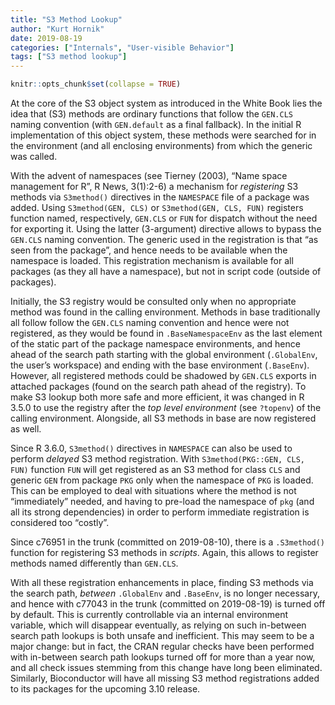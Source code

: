 ```yaml
---
title: "S3 Method Lookup"
author: "Kurt Hornik"
date: 2019-08-19
categories: ["Internals", "User-visible Behavior"]
tags: ["S3 method lookup"]
---
```


```r
knitr::opts_chunk$set(collapse = TRUE)
```

At the core of the S3 object system as introduced in the White Book lies
the idea that (S3) methods are ordinary functions that follow the
`GEN.CLS` naming convention (with `GEN.default` as a final fallback).
In the initial R implementation of this object system, these methods
were searched for in the environment (and all enclosing environments)
from which the generic was called.

With the advent of namespaces (see Tierney (2003), "Name space
management for R", R News, 3(1):2-6) a mechanism for *registering* S3
methods via `S3method()` directives in the `NAMESPACE` file of a package
was added.  Using `S3method(GEN, CLS)` or `S3method(GEN, CLS, FUN)`
registers function named, respectively, `GEN.CLS` or `FUN` for dispatch
without the need for exporting it.  Using the latter (3-argument)
directive allows to bypass the `GEN.CLS` naming convention.  The generic
used in the registration is that "as seen from the package", and hence
needs to be available when the namespace is loaded.  This registration
mechanism is available for all packages (as they all have a namespace),
but not in script code (outside of packages).

Initially, the S3 registry would be consulted only when no appropriate
method was found in the calling environment.  Methods in base
traditionally all follow follow the `GEN.CLS` naming convention and
hence were not registered, as they would be found in `.BaseNamespaceEnv`
as the last element of the static part of the package namespace
environments, and hence ahead of the search path starting with the
global environment (`.GlobalEnv`, the user's workspace) and ending with
the base environment (`.BaseEnv`).  However, all registered methods
could be shadowed by `GEN.CLS` exports in attached packages (found on
the search path ahead of the registry).  To make S3 lookup both more
safe and more efficient, it was changed in R 3.5.0 to use the registry
after the *top level environment* (see `?topenv`) of the calling
environment.  Alongside, all S3 methods in base are now registered as
well.

Since R 3.6.0, `S3method()` directives in `NAMESPACE` can also be used
to perform *delayed* S3 method registration.  With `S3method(PKG::GEN,
CLS, FUN)` function `FUN` will get registered as an S3 method for class
`CLS` and generic `GEN` from package `PKG` only when the namespace of
`PKG` is loaded.  This can be employed to deal with situations where the
method is not "immediately" needed, and having to pre-load the namespace
of `pkg` (and all its strong dependencies) in order to perform immediate
registration is considered too "costly".

Since c76951 in the trunk (committed on 2019-08-10), there is a
`.S3method()` function for registering S3 methods in *scripts*.  Again,
this allows to register methods named differently than `GEN.CLS`.

With all these registration enhancements in place, finding S3 methods
via the search path, *between* `.GlobalEnv` and `.BaseEnv`, is no longer
necessary, and hence with c77043 in the trunk (committed on 2019-08-19)
is turned off by default.  This is currently controllable via an
internal environment variable, which will disappear eventually, as
relying on such in-between search path lookups is both unsafe and
inefficient.  This may seem to be a major change: but in fact, the CRAN
regular checks have been performed with in-between search path lookups
turned off for more than a year now, and all check issues stemming from
this change have long been eliminated.  Similarly, Bioconductor will
have all missing S3 method registrations added to its packages for the
upcoming 3.10 release.
